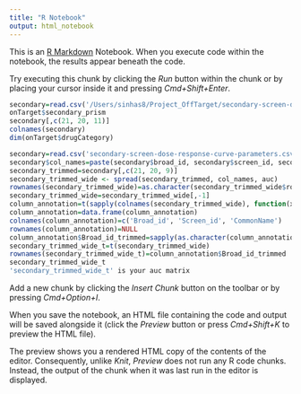 ```yaml
---
title: "R Notebook"
output: html_notebook
---
```


This is an [R Markdown](http://rmarkdown.rstudio.com) Notebook. When you execute code within the notebook, the results appear beneath the code. 

Try executing this chunk by clicking the *Run* button within the chunk or by placing your cursor inside it and pressing *Cmd+Shift+Enter*. 
<!-- Here, we preprocess secondary screen input files and create objects from the onTarget object. -->
```r
secondary=read.csv('/Users/sinhas8/Project_OffTarget/secondary-screen-dose-response-curve-parameters.csv')
onTarget$secondary_prism
secondary[,c(21, 20, 11)]
colnames(secondary)
dim(onTarget$drugCategory)
```

```r
secondary=read.csv('secondary-screen-dose-response-curve-parameters.csv')
secondary$col_names=paste(secondary$broad_id, secondary$screen_id, secondary$name, secondary$phase, sep='_')
secondary_trimmed=secondary[,c(21, 20, 9)]
secondary_trimmed_wide <- spread(secondary_trimmed, col_names, auc)
rownames(secondary_trimmed_wide)=as.character(secondary_trimmed_wide$row_name)
secondary_trimmed_wide=secondary_trimmed_wide[,-1]
column_annotation=t(sapply(colnames(secondary_trimmed_wide), function(x) c(strsplit(x, '_')[[1]])))
column_annotation=data.frame(column_annotation)
colnames(column_annotation)=c('Broad_id', 'Screen_id', 'CommonName')
rownames(column_annotation)=NULL
column_annotation$Broad_id_trimmed=sapply(as.character(column_annotation$Broad_id), function(x) strsplit(x, '-')[[1]][2])
secondary_trimmed_wide_t=t(secondary_trimmed_wide)
rownames(secondary_trimmed_wide_t)=column_annotation$Broad_id_trimmed
secondary_trimmed_wide_t
'secondary_trimmed_wide_t' is your auc matrix
```

Add a new chunk by clicking the *Insert Chunk* button on the toolbar or by pressing *Cmd+Option+I*.

When you save the notebook, an HTML file containing the code and output will be saved alongside it (click the *Preview* button or press *Cmd+Shift+K* to preview the HTML file). 

The preview shows you a rendered HTML copy of the contents of the editor. Consequently, unlike *Knit*, *Preview* does not run any R code chunks. Instead, the output of the chunk when it was last run in the editor is displayed.

